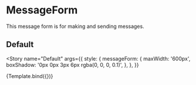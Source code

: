 
<Meta title="ChatFeed/MessageForm" component={MessageForm} />


# MessageForm

This message form is for making and sending messages.

## Default

<Story
  name="Default"
  args={{
    style: {
      messageForm: {
        maxWidth: '600px',
        boxShadow: '0px 0px 3px 6px rgba(0, 0, 0, 0.1)',
      },
    },
  }}
>
  {Template.bind({})}
</Story>
